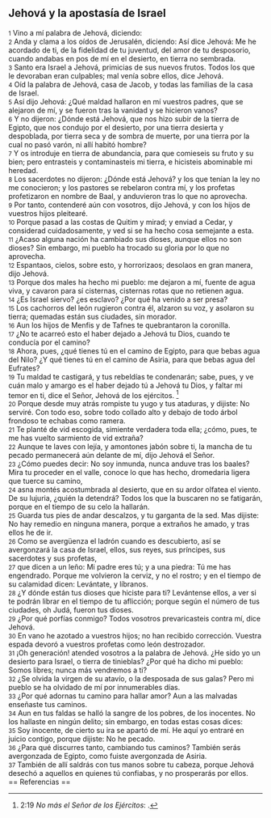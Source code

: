 == Jehová y la apostasía de Israel ==

{{anchor|1}} <small>1</small> Vino a mí palabra de Jehová, diciendo:<br>
{{anchor|2}} <small>2</small> Anda y clama a los oídos de Jerusalén, diciendo: Así dice Jehová: Me he acordado de ti, de la fidelidad de tu juventud, del amor de tu desposorio, cuando andabas en pos de mí en el desierto, en tierra no sembrada.<br>
{{anchor|3}} <small>3</small> Santo era Israel a Jehová, primicias de sus nuevos frutos. Todos los que le devoraban eran culpables; mal venía sobre ellos, dice Jehová.<br>
{{anchor|4}} <small>4</small> Oíd la palabra de Jehová, casa de Jacob, y todas las familias de la casa de Israel.<br>
{{anchor|5}} <small>5</small> Así dijo Jehová: ¿Qué maldad hallaron en mí vuestros padres, que se alejaron de mí, y se fueron tras la vanidad y se hicieron vanos?<br>
{{anchor|6}} <small>6</small> Y no dijeron: ¿Dónde está Jehová, que nos hizo subir de la tierra de Egipto, que nos condujo por el desierto, por una tierra desierta y despoblada, por tierra seca y de sombra de muerte, por una tierra por la cual no pasó varón, ni allí habitó hombre?<br>
{{anchor|7}} <small>7</small> Y os introduje en tierra de abundancia, para que comieseis su fruto y su bien; pero entrasteis y contaminasteis mi tierra, e hicisteis abominable mi heredad.<br>
{{anchor|8}} <small>8</small> Los sacerdotes no dijeron: ¿Dónde está Jehová? y los que tenían la ley no me conocieron; y los pastores se rebelaron contra mí, y los profetas profetizaron en nombre de Baal, y anduvieron tras lo que no aprovecha.<br>
{{anchor|9}} <small>9</small> Por tanto, contenderé aún con vosotros, dijo Jehová, y con los hijos de vuestros hijos pleitearé.<br>
{{anchor|10}} <small>10</small> Porque pasad a las costas de Quitim y mirad; y enviad a Cedar, y considerad cuidadosamente, y ved si se ha hecho cosa semejante a esta.<br>
{{anchor|11}} <small>11</small> ¿Acaso alguna nación ha cambiado sus dioses, aunque ellos no son dioses? Sin embargo, mi pueblo ha trocado su gloria por lo que no aprovecha.<br>
{{anchor|12}} <small>12</small> Espantaos, cielos, sobre esto, y horrorizaos; desolaos en gran manera, dijo Jehová.<br>
{{anchor|13}} <small>13</small> Porque dos males ha hecho mi pueblo: me dejaron a mí, fuente de agua viva, y cavaron para sí cisternas, cisternas rotas que no retienen agua.<br>
{{anchor|14}} <small>14</small> ¿Es Israel siervo? ¿es esclavo? ¿Por qué ha venido a ser presa?<br>
{{anchor|15}} <small>15</small> Los cachorros del león rugieron contra él, alzaron su voz, y asolaron su tierra; quemadas están sus ciudades, sin morador.<br>
{{anchor|16}} <small>16</small> Aun los hijos de Menfis y de Tafnes te quebrantaron la coronilla.<br>
{{anchor|17}} <small>17</small> ¿No te acarreó esto el haber dejado a Jehová tu Dios, cuando te conducía por el camino?<br>
{{anchor|18}} <small>18</small> Ahora, pues, ¿qué tienes tú en el camino de Egipto, para que bebas agua del Nilo? ¿Y qué tienes tú en el camino de Asiria, para que bebas agua del Eufrates?<br>
{{anchor|19}} <small>19</small> Tu maldad te castigará, y tus rebeldías te condenarán; sabe, pues, y ve cuán malo y amargo es el haber dejado tú a Jehová tu Dios, y faltar mi temor en ti, dice el Señor, Jehová de los ejércitos. <ref>2:19 ''No más el Señor de los Ejércitos'': {{lib|LU|194|3|11}}.</ref><br>
{{anchor|20}} <small>20</small> Porque desde muy atrás rompiste tu yugo y tus ataduras, y dijiste: No serviré. Con todo eso, sobre todo collado alto y debajo de todo árbol frondoso te echabas como ramera.<br>
{{anchor|21}} <small>21</small> Te planté de vid escogida, simiente verdadera toda ella; ¿cómo, pues, te me has vuelto sarmiento de vid extraña?<br>
{{anchor|22}} <small>22</small> Aunque te laves con lejía, y amontones jabón sobre ti, la mancha de tu pecado permanecerá aún delante de mí, dijo Jehová el Señor.<br>
{{anchor|23}} <small>23</small> ¿Cómo puedes decir: No soy inmunda, nunca anduve tras los baales? Mira tu proceder en el valle, conoce lo que has hecho, dromedaria ligera que tuerce su camino,<br>
{{anchor|24}} <small>24</small> asna montés acostumbrada al desierto, que en su ardor olfatea el viento. De su lujuria, ¿quién la detendrá? Todos los que la buscaren no se fatigarán, porque en el tiempo de su celo la hallarán.<br>
{{anchor|25}} <small>25</small> Guarda tus pies de andar descalzos, y tu garganta de la sed. Mas dijiste: No hay remedio en ninguna manera, porque a extraños he amado, y tras ellos he de ir.<br>
{{anchor|26}} <small>26</small> Como se avergüenza el ladrón cuando es descubierto, así se avergonzará la casa de Israel, ellos, sus reyes, sus príncipes, sus sacerdotes y sus profetas,<br>
{{anchor|27}} <small>27</small> que dicen a un leño: Mi padre eres tú; y a una piedra: Tú me has engendrado. Porque me volvieron la cerviz, y no el rostro; y en el tiempo de su calamidad dicen: Levántate, y líbranos.<br>
{{anchor|28}} <small>28</small> ¿Y dónde están tus dioses que hiciste para ti? Levántense ellos, a ver si te podrán librar en el tiempo de tu aflicción; porque según el número de tus ciudades, oh Judá, fueron tus dioses.<br>
{{anchor|29}} <small>29</small> ¿Por qué porfías conmigo? Todos vosotros prevaricasteis contra mí, dice Jehová.<br>
{{anchor|30}} <small>30</small> En vano he azotado a vuestros hijos; no han recibido corrección. Vuestra espada devoró a vuestros profetas como león destrozador.<br>
{{anchor|31}} <small>31</small> ¡Oh generación! atended vosotros a la palabra de Jehová. ¿He sido yo un desierto para Israel, o tierra de tinieblas? ¿Por qué ha dicho mi pueblo: Somos libres; nunca más vendremos a ti?<br>
{{anchor|32}} <small>32</small> ¿Se olvida la virgen de su atavío, o la desposada de sus galas? Pero mi pueblo se ha olvidado de mí por innumerables días.<br>
{{anchor|33}} <small>33</small> ¿Por qué adornas tu camino para hallar amor? Aun a las malvadas enseñaste tus caminos.<br>
{{anchor|34}} <small>34</small> Aun en tus faldas se halló la sangre de los pobres, de los inocentes. No los hallaste en ningún delito; sin embargo, en todas estas cosas dices:<br>
{{anchor|35}} <small>35</small> Soy inocente, de cierto su ira se apartó de mí. He aquí yo entraré en juicio contigo, porque dijiste: No he pecado.<br>
{{anchor|36}} <small>36</small> ¿Para qué discurres tanto, cambiando tus caminos? También serás avergonzada de Egipto, como fuiste avergonzada de Asiria.<br>
{{anchor|37}} <small>37</small> También de allí saldrás con tus manos sobre tu cabeza, porque Jehová desechó a aquellos en quienes tú confiabas, y no prosperarás por ellos.<br>
== Referencias ==

<references />
